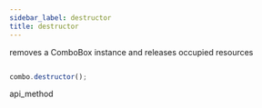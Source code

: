 ```yaml
---
sidebar_label: destructor
title: destructor
---
```



          


<Short>
 removes a ComboBox instance and releases occupied resources



</Short>







~~~js

combo.destructor();


~~~
 api_method

<Descr>







</Descr>





